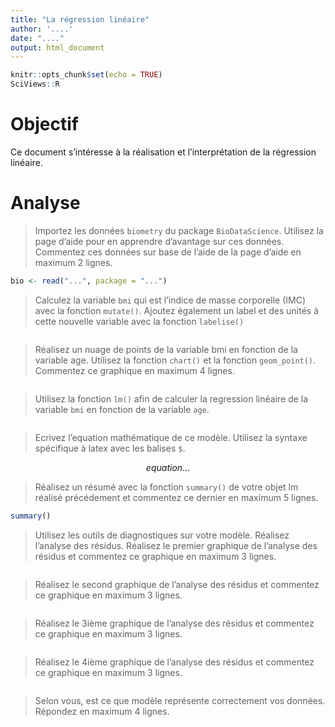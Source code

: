 ```yaml
---
title: "La régression linéaire"
author: '....'
date: "...."
output: html_document
---
```


```r
knitr::opts_chunk$set(echo = TRUE)
SciViews::R
```


# Objectif

Ce document s'intéresse à la réalisation et l'interprétation de la régression linéaire.

# Analyse

> Importez les données `biometry` du package `BioDataScience`. Utilisez la page d'aide pour en apprendre d'avantage sur ces données. Commentez ces données sur base de l'aide de la page d'aide en maximum 2 lignes.

```r
bio <- read("...", package = "...")
```

> Calculez la variable `bmi` qui est l'indice de masse corporelle (IMC) avec la fonction `mutate()`. Ajoutez également un label et des unités à cette nouvelle variable avec la fonction `labelise()`


```r

```

> Réalisez un nuage de points de la variable bmi en fonction de la variable age. Utilisez la fonction `chart()` et la fonction `geom_point()`. Commentez ce graphique en maximum 4 lignes. 

```r

```

> Utilisez la fonction `lm()` afin de calculer la regression linéaire de la variable `bmi` en fonction de la variable `age`. 

```r

```

> Ecrivez l'equation mathématique de ce modèle. Utilisez la syntaxe spécifique à latex avec les balises `$`.

$$equation...$$

> Réalisez un résumé avec la fonction `summary()` de votre objet lm réalisé précédement et commentez ce dernier en maximum 5 lignes.

```r
summary()
```

> Utilisez les outils de diagnostiques sur votre modèle. Réalisez l'analyse des résidus. Réalisez le premier graphique de l'analyse des résidus et commentez ce graphique en maximum 3 lignes.

```r

```

> Réalisez le second graphique de l'analyse des résidus et commentez ce graphique en maximum 3 lignes.

```r

```

> Réalisez le 3ième graphique de l'analyse des résidus et commentez ce graphique en maximum 3 lignes.

```r

```


> Réalisez le 4ième graphique de l'analyse des résidus et commentez ce graphique en maximum 3 lignes.

```r

```

> Selon vous, est ce que modèle représente correctement vos données. Répondez en maximum 4 lignes. 

